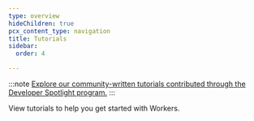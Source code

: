 ```yaml
---
type: overview
hideChildren: true
pcx_content_type: navigation
title: Tutorials
sidebar:
  order: 4

---
```



:::note
[Explore our community-written tutorials contributed through the Developer Spotlight program.](/developer-spotlight/#developer-spotlight-program)
:::

View <GlossaryTooltip term="tutorial">tutorials</GlossaryTooltip> to help you get started with Workers.

<ListTutorials />
